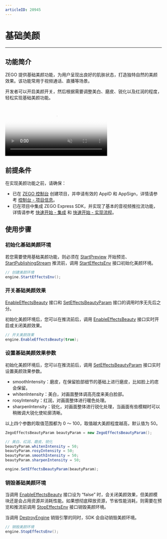 ```yaml
---
articleID: 20945
---
```

# 基础美颜

- - -

## 功能简介


ZEGO 提供基础美颜功能，为用户呈现出良好的肌肤状态，打造独特自然的美颜效果。该功能常用于视频通话、直播等场景。

开发者可以开启美颜开关，然后根据需要调整美白、磨皮、锐化以及红润的程度，轻松实现基础美颜功能。

<video poster="https://doc-media.zego.im/sdk-doc/Pics/Common/ZegoExpressEngine/ExpressBeauty.png" src="https://zego-public.oss-cn-shanghai.aliyuncs.com/sdk-doc/doc/video/Express_Video_SDK/ExpressBeauty.mp4" width="65%" muted="true" loop="true" autoplay="autoplay" preload="auto" nocontrols></video>



## 前提条件

在实现美颜功能之前，请确保：

- 已在 [ZEGO 控制台](https://console.zego.im) 创建项目，并申请有效的 AppID 和 AppSign，详情请参考 [控制台 - 项目信息](/console/project-info)。
- 已在项目中集成 ZEGO Express SDK，并实现了基本的音视频推拉流功能，详情请参考 [快速开始 - 集成](!Integration/SDK_Integration) 和 [快速开始 - 实现流程](!Integration/Solution_Implementation)。


## 使用步骤

### 初始化基础美颜环境

若您需要使用基础美颜功能，则必须在 [StartPreview](@StartPreview) 开始预览、[StartPublishingStream](@StartPublishingStream) 推流前，调用 [StartEffectsEnv](@StartEffectsEnv) 接口初始化美颜环境。


```cs
// 创建美颜环境
engine.StartEffectsEnv();
```

### 开关基础美颜效果

<Note title="说明">


[EnableEffectsBeauty](@EnableEffectsBeauty) 接口和 [SetEffectsBeautyParam](@SetEffectsBeautyParam) 接口的调用时序无先后之分。

</Note>



初始化美颜环境后，您可以在推流前后，调用 [EnableEffectsBeauty](@EnableEffectsBeauty) 接口实时开启或关闭美颜效果。


```cs
// 开关美颜效果
engine.EnableEffectsBeauty(true);
```

### 设置基础美颜效果参数

初始化美颜环境后，您可以在推流前后，调用 [SetEffectsBeautyParam](@SetEffectsBeautyParam) 接口实时设置美颜效果参数。

- smoothIntensity：磨皮，在保留脸部细节的基础上进行磨皮，比如脸上的痣会保留。
- whitenIntensity：美白，对画面整体调高亮度来美白脸部。
- rosyIntensity：红润，对画面整体进行暖色处理。
- sharpenIntensity：锐化，对画面整体进行锐化处理，当画面有些模糊时可以稍微调大锐化使轮廓清晰。

以上四个参数的取值范围都为 0 ～ 100，取值越大美颜程度越高，默认值为 50。


```cs
ZegoEffectsBeautyParam beautyParam = new ZegoEffectsBeautyParam();

// 美白、红润、磨皮、锐化
beautyParam.whitenIntensity = 50;
beautyParam.rosyIntensity = 50;
beautyParam.smoothIntensity = 50;
beautyParam.sharpenIntensity = 50;

engine.SetEffectsBeautyParam(beautyParam);
```

### 销毁基础美颜环境


当调用 [EnableEffectsBeauty](@EnableEffectsBeauty) 接口设为 “false” 时，会关闭美颜效果，但美颜模块还是会占用资源并消耗性能。如果想彻底释放资源，节省性能消耗，则需要在预览和推流前调用 [StopEffectsEnv](@StopEffectsEnv) 接口销毁美颜环境。

<Note title="说明">



当调用 [DestroyEngine](@DestroyEngine) 销毁引擎的同时，SDK 会自动销毁美颜环境。

</Note>




```cs
// 销毁美颜环境
engine.StopEffectsEnv();
```
